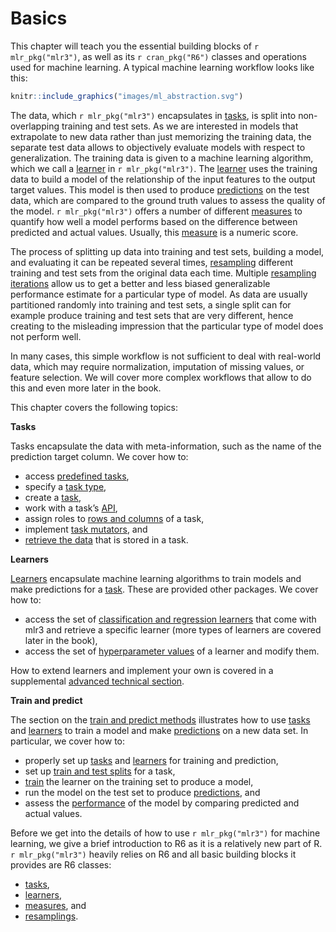 # Basics {#basics}

This chapter will teach you the essential building blocks of `r mlr_pkg("mlr3")`, as well as its `r cran_pkg("R6")` classes and operations used for machine learning.
A typical machine learning workflow looks like this:

```r
knitr::include_graphics("images/ml_abstraction.svg")
```

The data, which `r mlr_pkg("mlr3")` encapsulates in [tasks](#tasks), is split into non-overlapping training and test sets.
As we are interested in models that extrapolate to new data rather than just memorizing the training data, the separate test data allows to objectively evaluate models with respect to generalization.
The training data is given to a machine learning algorithm, which we call a [learner](#learners) in `r mlr_pkg("mlr3")`.
The [learner](#learners) uses the training data to build a model of the relationship of the input features to the output target values.
This model is then used to produce [predictions](#predicting) on the test data, which are compared to the ground truth values to assess the quality of the model.
`r mlr_pkg("mlr3")` offers a number of different [measures](#measure) to quantify how well a model performs based on the difference between predicted and actual values.
Usually, this [measure](#measure) is a numeric score.

The process of splitting up data into training and test sets, building a model, and evaluating it can be repeated several times, [resampling](#resampling) different training and test sets from the original data each time.
Multiple [resampling iterations](#resampling) allow us to get a better and less biased generalizable performance estimate for a particular type of model.
As data are usually partitioned randomly into training and test sets, a single split can for example produce training and test sets that are very different, hence creating to the misleading impression that the particular type of model does not perform well.

In many cases, this simple workflow is not sufficient to deal with real-world data, which may require normalization, imputation of missing values, or feature selection.
We will cover more complex workflows that allow to do this and even more later in the book.

This chapter covers the following topics:

**Tasks**

Tasks encapsulate the data with meta-information, such as the name of the prediction target column.
We cover how to:

* access [predefined tasks](#tasks-predefined),
* specify a [task type](#tasks-types),
* create a [task](#tasks-creation),
* work with a task's [API](#tasks-api),
* assign roles to [rows and columns](#tasks-roles) of a task,
* implement [task mutators](#tasks-mutators), and
* [retrieve the data](#tasks-api) that is stored in a task.

**Learners**

[Learners](#learners) encapsulate machine learning algorithms to train models and make predictions for a [task](#tasks).
These are provided other packages.
We cover how to:

* access the set of [classification and regression learners](#predefined-learners) that come with mlr3 and retrieve a specific learner (more types of learners are covered later in the book),
* access the set of [hyperparameter values](#learner-api) of a learner and modify them.

How to extend learners and implement your own is covered in a supplemental [advanced technical section](#extending-learners).

**Train and predict**

The section on the [train and predict methods](#train-predict) illustrates how to use [tasks](#tasks) and [learners](#learners) to train a model and make [predictions](#predicting) on a new data set.
In particular, we cover how to:

* properly set up [tasks](#train-predict-objects) and [learners](#train-predict-objects) for training and prediction,
* set up [train and test splits](#split-data) for a task,
* [train](#training) the learner on the training set to produce a model,
* run the model on the test set to produce [predictions](#predicting), and
* assess the [performance](#measure) of the model by comparing predicted and actual values.

Before we get into the details of how to use `r mlr_pkg("mlr3")` for machine learning, we give a brief introduction to R6 as it is a relatively new part of R.
`r mlr_pkg("mlr3")` heavily relies on R6 and all basic building blocks it provides are R6 classes:

* [tasks](#tasks),
* [learners](#learners),
* [measures](#list-measures), and
* [resamplings](#resampling).
